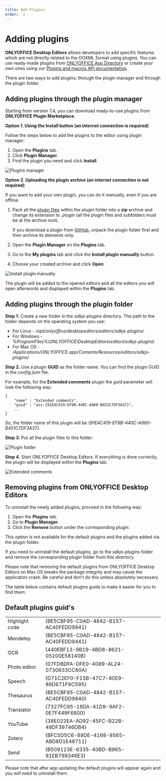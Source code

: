 ```yaml
---
title: Add Plugins
order: -1
---
```

# Adding plugins

**ONLYOFFICE Desktop Editors** allows developers to add specific features which are not directly related to the OOXML format using plugins. You can use ready-made plugins from [ONLYOFFICE App Directory](https://www.onlyoffice.com/en/app-directory) or create your own ones using our [Plugins and macros API documentation](/plugin/structure).

There are two ways to add plugins: through the plugin manager and through the plugin folder.

## Adding plugins through the plugin manager

Starting from version 7.4, you can download ready-to-use plugins from **ONLYOFFICE Plugin Marketplace**.

**Option 1. Using the **Install** button (an internet connection is required)**

Follow the steps below to add the plugins to the editor using plugin manager:

1. Open the **Plugins** tab.
2. Click **Plugin Manager**.
3. Find the plugin you need and click **Install**.

![Plugins manager](/content/img/plugins/desktop-plugin-manager.png)

**Option 2. Uploading the plugin archive (an internet connection is not required)**

If you want to add your own plugin, you can do it manually, even if you are offline:

1. Pack all the [plugin files](/plugin/structure) within the plugin folder into a **zip** archive and change its extension to *.plugin* (all the plugin files and subfolders must be at the archive root).

   If you download a plugin from [GitHub](https://github.com/ONLYOFFICE/sdkjs-plugins), unpack the plugin folder first and then archive its elements only.

2. Open the **Plugin Manager** on the **Plugins** tab.

3. Go to the **My plugins** tab and click the **Install plugin manually** button.

4. Choose your created archive and click **Open**.

![Install plugin manually](/content/img/plugins/install-manually.png)

The plugin will be added to the opened editors and all the editors you will open afterwords and displayed within the **Plugins** tab.

## Adding plugins through the plugin folder

**Step 1.** Create a new folder in the *sdkjs-plugins* directory. The path to the folder depends on the operating system you use:

* For Linux - */opt/onlyoffice/desktopeditors/editors/sdkjs-plugins/*
* For Windows - *%ProgramFiles%\ONLYOFFICE\DesktopEditors\editors\sdkjs-plugins\\*
* For Mac OS - */Applications/ONLYOFFICE.app/Contents/Resources/editors/sdkjs-plugins/*

**Step 2.** Use a plugin **GUID** as the folder name. You can find the plugin GUID in the *config.json* file.

For example, for the **Extended comments** plugin the *guid* parameter will look the following way:

```
{
    "name" : "Extended comments",
    "guid" : "asc.{91EAC419-EF8B-440C-A960-B451C7DF3A37}",
    ...
}
```

So, the folder name of this plugin will be *\{91EAC419-EF8B-440C-A960-B451C7DF3A37}*.

**Step 3.** Put all the plugin files to this folder:

![Plugin folder](/content/img/desktop/plugins_folder.png)

**Step 4.** Start ONLYOFFICE Desktop Editors. If everything is done correctly, the plugin will be displayed within the **Plugins** tab:

![Extended comments](/content/img/desktop/extended_comments.png)

## Removing plugins from ONLYOFFICE Desktop Editors

To uninstall the newly added plugins, proceed in the following way:

1. Open the **Plugins** tab.
2. Go to **Plugin Manager**.
3. Click the **Remove** button under the corresponding plugin.

This option is not available for the default plugins and the plugins added via the plugin folder.

If you need to uninstall the default plugins, go to the *sdkjs-plugins* folder and remove the corresponding plugin folder from this directory.

Please note that removing the default plugins from ONLYOFFICE Desktop Editors on Mac OS breaks the package integrity and may cause the application crash. Be careful and don't do this unless absolutely necessary.

The table below contains default plugins guids to make it easier for you to find them:

## Default plugins guid's

|                |                                        |
| -------------- | -------------------------------------- |
| Highlight code | \{BE5CBF95-C0AD-4842-B157-AC40FEDD9841} |
| Mendeley       | \{BE5CBF95-C0AD-4842-B157-AC40FEDD9441} |
| OCR            | \{440EBF13-9B19-4BD8-8621-05200E58140B} |
| Photo editor   | \{07FD8DFA-DFE0-4089-AL24-0730933CC80A} |
| Speech         | \{D71C2EF0-F15B-47C7-80E9-86D671F9C595} |
| Thesaurus      | \{BE5CBF95-C0AD-4842-B157-AC40FEDD9840} |
| Translator     | \{7327FC95-16DA-41D9-9AF2-0E7F449F6800} |
| YouTube        | \{38E022EA-AD92-45FC-B22B-49DF39746DB4} |
| Zotero         | \{BFC5D5C6-89DE-4168-9565-ABD8D1E48711} |
| Send           | \{B509123E-6335-40BD-B965-91EB799346E3} |

Please note that after app updating the default plugins will appear again and you will need to uninstall them.
